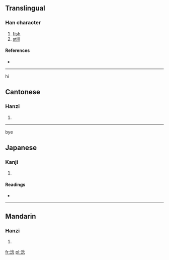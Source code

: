 ==Translingual==

===Han character===
{{Han char|rn=85|rad=水|as=08|sn=11|four=3813<sub>2</sub>|canj=水人戈心 (EOIP)}}

# [[fish]]
# [[still]]

====References====
* {{Han ref|kx=0631.170|dkj=17685|dj=1034.060|hdz=31655.040|uh=6DF0|ud=28144|bh=D5F9|bd=54777}}

----
hi

==Cantonese==

===Hanzi===
{{yue-hanzi|jyut=|y=nam4, nam6}}

# {{defn|Cantonese|sort=水08}}

----
bye

==Japanese==

===Kanji===
{{ja-kanji|grade=|rs=水08}}

# {{defn|Japanese|sort=水08}}

====Readings====
* {{ja-readings|on=[[でん]] (den), [[だん]] (dan), [[ねん]] (nen), [[あん]] (an), [[おん]] (on)|kun=[[にごる]] (nigoru)}}

----

==Mandarin==

===Hanzi===
{{cmn-hanzi|pin=[[niàn]] ([[nian4]])|wg=nien<sup>4</sup>}}

# {{defn|Mandarin|sort=水08}}

[[fr:淰]]
[[pl:淰]]
